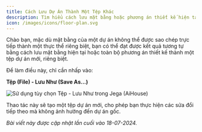 ```yaml
---
title: Cách Lưu Dự Án Thành Một Tệp Khác
description: Tìm hiểu cách lưu mặt bằng hoặc phương án thiết kế hiện tại của bạn thành một tệp dự án mới trong Jega (AiHouse) bằng cách sử dụng tùy chọn Tệp - Lưu Như.
icon: /images/icons/floor-plan.svg
---
```


Chào bạn, mặc dù mặt bằng của một dự án không thể được sao chép trực tiếp thành một thực thể riêng biệt, bạn có thể đạt được kết quả tương tự bằng cách lưu mặt bằng hiện tại hoặc toàn bộ phương án thiết kế thành một tệp dự án mới, riêng biệt.

Để làm điều này, chỉ cần nhấp vào:

**Tệp (File) - Lưu Như (Save As...)**

![Sử dụng tùy chọn Tệp - Lưu Như trong Jega (AiHouse)](https://ai-study1.3vjia.com/aihouse-web/7468530d-f2c8-402d-a5c9-26d4a5bc662c.png)

Thao tác này sẽ tạo một tệp dự án mới, cho phép bạn thực hiện các sửa đổi tiếp theo mà không ảnh hưởng đến dự án gốc.

*Bài viết này được cập nhật lần cuối vào 18-07-2024.*
